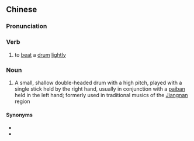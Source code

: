{{also|点鼓}}
==Chinese==
{{zh-forms|s=点鼓}}

===Pronunciation===
{{zh-pron
|m=diǎngǔ
|cat=v,n
}}

===Verb===
{{zh-verb}}

# to [[beat]] a [[drum]] [[lightly]]

===Noun===
{{zh-noun}}

# {{lb|zh|music}} A small, shallow double-headed drum with a high pitch, played with a single stick held by the right hand, usually in conjunction with a [[paiban]] held in the left hand; formerly used in traditional musics of the [[Jiangnan]] region

====Synonyms====
* {{zh-l|懷鼓}}
* {{zh-l|荸薺鼓}}